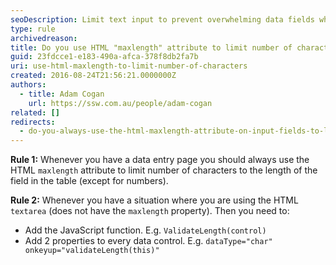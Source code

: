 ```yaml
---
seoDescription: Limit text input to prevent overwhelming data fields while ensuring user comfort.
type: rule
archivedreason:
title: Do you use HTML "maxlength" attribute to limit number of characters on input fields?
guid: 23fdcce1-e183-490a-afca-378f8db2fa7b
uri: use-html-maxlength-to-limit-number-of-characters
created: 2016-08-24T21:56:21.0000000Z
authors:
  - title: Adam Cogan
    url: https://ssw.com.au/people/adam-cogan
related: []
redirects:
  - do-you-always-use-the-html-maxlength-attribute-on-input-fields-to-limit-number-of-characters-to-the-length-of-the-field-in-the-table
---
```


**Rule 1:** Whenever you have a data entry page you should always use the HTML `maxlength` attribute to limit number of characters to the length of the field in the table (except for numbers).

**Rule 2:** Whenever you have a situation where you are using the HTML `textarea` (does not have the `maxlength` property).
Then you need to:

- Add the JavaScript function. E.g. `ValidateLength(control)`
- Add 2 properties to every data control. E.g. `dataType="char" onkeyup="validateLength(this)"`